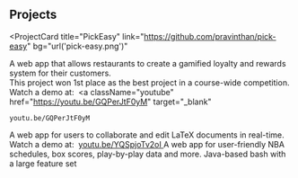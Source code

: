 ## Projects

<ProjectCard
  title="PickEasy"
  link="https://github.com/pravinthan/pick-easy"
  bg="url('pick-easy.png')"
>
  A web app that allows restaurants to create a gamified loyalty and rewards
  system for their customers.
  <br />
  This project won 1st place as the best project in a course-wide competition.
  <br />
  Watch a demo at:&nbsp;
  <a
    className="youtube"
    href="https://youtu.be/GQPerJtF0yM"
    target="_blank"
  >
    youtu.be/GQPerJtF0yM
  </a>
</ProjectCard>
<ProjectCard
  title="CooperaTeX"
  link="https://github.com/pravinthan/cooperatex"
  bg="url('cooperatex.png')"
>
  A web app for users to collaborate and edit LaTeX documents in real-time.
  <br />
  Watch a demo at:&nbsp;
  <a
    className="youtube"
    href="https://youtu.be/YQSpjoTv2oI"
    target="_blank"
  >
    youtu.be/YQSpjoTv2oI
  </a>
</ProjectCard>
<ProjectCard
  title="NBA Visualizer"
  link="https://github.com/pravinthan/nba-visualizer"
  bg="url('nba.png')"
>
  A web app for user-friendly NBA schedules, box scores, play-by-play data and
  more.
</ProjectCard>
<ProjectCard
  title="Java-based Bash"
  link="https://github.com/pravinthan/bash-shell"
  bg="url('bash.png')"
>
  Java-based bash with a large feature set
</ProjectCard>
